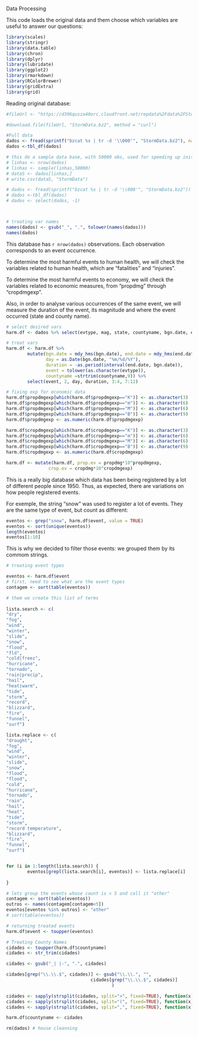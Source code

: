 Data Processing 

This code loads the original data and them choose which variables are useful to answer our questions:


```r

library(scales)
library(stringr)
library(data.table)
library(chron)
library(dplyr)
library(lubridate)
library(ggplot2)
library(rmarkdown)
library(RColorBrewer)
library(gridExtra)
library(grid)

```

Reading original database:


```r
#fileUrl <- "https://d396qusza40orc.cloudfront.net/repdata%2Fdata%2FStormData.csv.bz2"

#download.file(fileUrl, "StormData.bz2", method = "curl")

#Full data
dados <- fread(sprintf("bzcat %s | tr -d '\\000'", "StormData.bz2"), na.strings = "")
dados <-tbl_df(dados)

# this do a sample data base, with 50000 obs, used for speeding up initial works:
# linhas <- nrow(dados)
# linhas <- sample(linhas,50000)
# dataS <- dados[linhas,]
# write.csv(dataS, "StormData")

# dados <- fread(sprintf("bzcat %s | tr -d '\\000'", "StormData.bz2"))
# dados <-tbl_df(dados)
# dados <- select(dados, -1)



# treating var names
names(dados) <- gsub("_", ".", tolower(names(dados)))
names(dados)   
```

This database has `r nrow(dados)` observations. Each observation corresponds to an event occurrence.

To determine the most harmful events to human health, we will check the variables related to human health, which are "fatalities" and "injuries".

To determine the most harmful events to economy, we will check the variables related to economic measures, from "propdmg" through "cropdmgexp". 

Also, in order to analyse various occurrences of the same event, we will measure the duration of the event, its magnitude and where the event occurred (state and county name).



```r
# select desired vars
harm.df <- dados %>% select(evtype, mag, state, countyname, bgn.date, end.date, 23:28)

# treat vars
harm.df <- harm.df %>% 
        mutate(bgn.date = mdy_hms(bgn.date), end.date = mdy_hms(end.date),  
               day = as.Date(bgn.date, "%m/%d/%Y"), 
               duration = -as.period(interval(end.date, bgn.date)),
               event = tolower(as.character(evtype)),
               countyname =strtrim(countyname,9)) %>%
        select(event, 2, day, duration, 3:4, 7:12)

# fixing exp for economic data
harm.df$propdmgexp[which(harm.df$propdmgexp=="K")] <- as.character(3)
harm.df$propdmgexp[which(harm.df$propdmgexp=="m")] <- as.character(6)
harm.df$propdmgexp[which(harm.df$propdmgexp=="M")] <- as.character(6)
harm.df$propdmgexp[which(harm.df$propdmgexp=="B")] <- as.character(9)
harm.df$propdmgexp <- as.numeric(harm.df$propdmgexp)

harm.df$cropdmgexp[which(harm.df$cropdmgexp=="K")] <- as.character(3)
harm.df$cropdmgexp[which(harm.df$cropdmgexp=="m")] <- as.character(6)
harm.df$cropdmgexp[which(harm.df$cropdmgexp=="M")] <- as.character(6)
harm.df$cropdmgexp[which(harm.df$cropdmgexp=="B")] <- as.character(9)
harm.df$cropdmgexp <- as.numeric(harm.df$cropdmgexp)

harm.df <- mutate(harm.df, prop.ev = propdmg*10^propdmgexp,
                crop.ev = cropdmg*10^cropdmgexp)
```

This is a really big database which data has been being registered by a lot of different people since 1950. Thus, as expected, there are variations on how people registered events. 

For exemple, the string "snow" was used to register a lot of events. They are the same type of event, but count as different:

```r

eventos <- grep("snow", harm.df$event, value = TRUE)
eventos <- sort(unique(eventos))
length(eventos)
eventos[1:10]

```


This is why we decided to filter those events: we grouped them by its commom strings.


```r

# treating event types

eventos <- harm.df$event
# first, need to see what are the event types
contagem <- sort(table(eventos))

# them we create this list of terms
 
lista.search <- c(
"dry",        
"fog",        
"wind",
"winter",
"slide",
"snow",
"flood",
"fld",
"cold|freez",
"hurricane",
"tornado",
"rain|precip",
"hail",
"heat|warm",
"tide",
"storm",
"record",
"blizzard",
"fire",
"funnel",
"surf")

lista.replace <- c(
"drought",
"fog",        
"wind",
"winter",
"slide",
"snow",
"flood",
"flood",
"cold",
"hurricane",
"tornado",
"rain",
"hail",
"heat",
"tide",
"storm",
"record temperature",
"blizzard",
"fire",
"funnel",
"surf")


for (i in 1:length(lista.search)) {
        eventos[grepl(lista.search[i], eventos)] <- lista.replace[i]
        
}

# lets group the events whose count is < 5 and call it "other"
contagem <- sort(table(eventos))
outros <- names(contagem[contagem<5])
eventos[eventos %in% outros] <- "other"
# sort(table(eventos))

# returning treated events
harm.df$event <- toupper(eventos)

```


```r

# Treating County Names
cidades <- toupper(harm.df$countyname)
cidades <- str_trim(cidades)

cidades <- gsub("_| |-", ".", cidades)

cidades[grep("\\.\\.$", cidades)] <- gsub("\\.\\.", "",
                                cidades[grep("\\.\\.$", cidades)]
                                        )

cidades <- sapply(strsplit(cidades, split=">", fixed=TRUE), function(x) (x[1]))
cidades <- sapply(strsplit(cidades, split="(", fixed=TRUE), function(x) (x[1]))
cidades <- sapply(strsplit(cidades, split=",", fixed=TRUE), function(x) (x[1]))

harm.df$countyname <- cidades

rm(dados) # house cleanning


```


